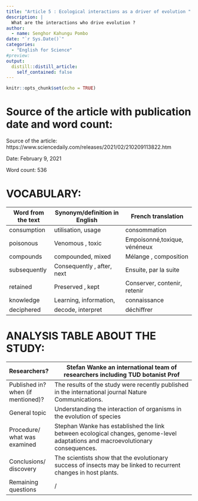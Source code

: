```yaml
---
title: "Article 5 : Ecological interactions as a driver of evolution "
description: |
  What are the interactions who drive evolution ?
author:
  - name: Senghor Kahungu Pombo
date: "`r Sys.Date()`"
categories:
  - "English for Science"
#preview:
output:
  distill::distill_article:
    self_contained: false
---
```


```r
knitr::opts_chunk$set(echo = TRUE)
```

# Source of the article with publication date and word count:
Source of the article: https://www.sciencedaily.com/releases/2021/02/210209113822.htm

Date:  February 9, 2021

Word count: 536

# VOCABULARY:

|  			Word from the text 		 |  			Synonym/definition in English  			 		 |  			French translation  			 		           |
|----------------------|-----------------------------------|----------------------------------|
|  			consumption 		        |  			utilisation, usage 			 			 		            |  			consommation 			 			 		                 |
|  			poisonous 		          |  			Venomous 			, toxic 		                |  			Empoisonné,toxique, 			vénéneux  			 		 |
|  			compounds 		          |  			compounded, mixed 			 			 		             |  			Mélange 			, composition 		          |
|  			subsequently 		       |  			Consequently 			, after, next 		      |  			Ensuite, 			par la suite 		          |
|  			retained 		           |  			Preserved 			, kept 		                |  			Conserver, 			contenir, retenir 		   |
|  			knowledge 		          |  			Learning, 			information, 			 			 		        |  			connaissance 			 			 		                 |
|  			 			deciphered 		        |  			decode, interpret 			 			 		             |  			déchiffrer 			 			 		                   |

# ANALYSIS TABLE ABOUT THE STUDY:

|  			Researchers?  			 		                       |  			Stefan 			Wanke an international team of researchers including TUD botanist 			Prof  			 		                                                 |
|----------------------------------------|-----------------------------------------------------------------------------------------------------------------------------------|
|  			Published in? when (if mentioned)?  			 		 |  			The 			results of the study were recently published in the international 			journal Nature Communications.  			 		                          |
|  			General topic  			 		                      |  			Understanding 			the interaction of organisms in the evolution of species 		                                                          |
|  			Procedure/ what was examined  			 		       |  			Stephan 			Wanke has established the link between ecological changes, 			genome-level adaptations and macroevolutionary consequences. 		 |
|  			Conclusions/ discovery  			 		             |  			  				 The scientists show that the evolutionary success of insects may be linked to recurrent changes in host plants. 				 			 		            |
|  			Remaining questions  			 		                |  			/ 		                                                                                                                               |




